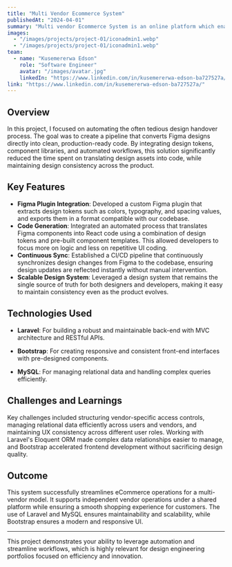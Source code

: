 ---
title: "Multi Vendor Ecommerce System"
publishedAt: "2024-04-01"
summary: "Multi vendor Ecommerce System is an online platform which enables vendors to upload their products so that buyers can buy them and make online transactions using paypal"
images:
  - "/images/projects/project-01/iconadmin1.webp"
  - "/images/projects/project-01/iconadmin1.webp"
team:
  - name: "Kusemererwa Edson"
    role: "Software Engineer"
    avatar: "/images/avatar.jpg"
    linkedIn: "https://www.linkedin.com/in/kusemererwa-edson-ba727527a/"
link: "https://www.linkedin.com/in/kusemererwa-edson-ba727527a/"
---

## Overview

In this project, I focused on automating the often tedious design handover process. The goal was to create a pipeline that converts Figma designs directly into clean, production-ready code. By integrating design tokens, component libraries, and automated workflows, this solution significantly reduced the time spent on translating design assets into code, while maintaining design consistency across the product.

## Key Features

- **Figma Plugin Integration**: Developed a custom Figma plugin that extracts design tokens such as colors, typography, and spacing values, and exports them in a format compatible with our codebase.
- **Code Generation**: Integrated an automated process that translates Figma components into React code using a combination of design tokens and pre-built component templates. This allowed developers to focus more on logic and less on repetitive UI coding.
- **Continuous Sync**: Established a CI/CD pipeline that continuously synchronizes design changes from Figma to the codebase, ensuring design updates are reflected instantly without manual intervention.
- **Scalable Design System**: Leveraged a design system that remains the single source of truth for both designers and developers, making it easy to maintain consistency even as the product evolves.

## Technologies Used

- **Laravel**: For building a robust and maintainable back-end with MVC architecture and RESTful APIs.

- **Bootstrap**: For creating responsive and consistent front-end interfaces with pre-designed components.

- **MySQL**: For managing relational data and handling complex queries efficiently.

## Challenges and Learnings

Key challenges included structuring vendor-specific access controls, managing relational data efficiently across users and vendors, and maintaining UX consistency across different user roles. Working with Laravel's Eloquent ORM made complex data relationships easier to manage, and Bootstrap accelerated frontend development without sacrificing design quality.

## Outcome

This system successfully streamlines eCommerce operations for a multi-vendor model. It supports independent vendor operations under a shared platform while ensuring a smooth shopping experience for customers. The use of Laravel and MySQL ensures maintainability and scalability, while Bootstrap ensures a modern and responsive UI.

---

This project demonstrates your ability to leverage automation and streamline workflows, which is highly relevant for design engineering portfolios focused on efficiency and innovation.